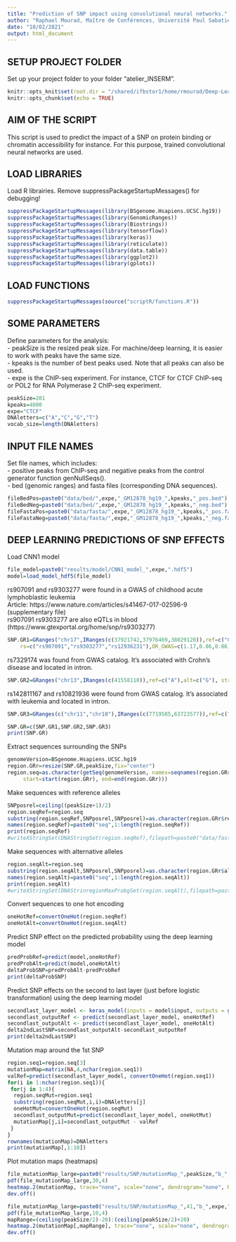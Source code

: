 ```yaml
---
title: "Prediction of SNP impact using convolutional neural networks."
author: "Raphael Mourad, Maître de Conférences, Université Paul Sabatier"
date: "10/02/2021"
output: html_document
---
```


## SETUP PROJECT FOLDER

Set up your project folder to your folder "atelier_INSERM".
```r
knitr::opts_knit$set(root.dir = "/shared/ifbstor1/home/rmourad/Deep-Learning-for-Genomics-Training-main/")
knitr::opts_chunk$set(echo = TRUE)
```

## AIM OF THE SCRIPT

This script is used to predict the impact of a SNP on protein binding or chromatin accessibility for instance. For this purpose, trained convolutional neural networks are used.

## LOAD LIBRARIES

Load R librairies.
Remove suppressPackageStartupMessages() for debugging!
```r
suppressPackageStartupMessages(library(BSgenome.Hsapiens.UCSC.hg19))
suppressPackageStartupMessages(library(GenomicRanges))
suppressPackageStartupMessages(library(Biostrings))
suppressPackageStartupMessages(library(tensorflow))
suppressPackageStartupMessages(library(keras))
suppressPackageStartupMessages(library(reticulate))
suppressPackageStartupMessages(library(data.table))
suppressPackageStartupMessages(library(ggplot2))
suppressPackageStartupMessages(library(gplots))
```

## LOAD FUNCTIONS

```r
suppressPackageStartupMessages(source("scriptR/functions.R"))
```

## SOME PARAMETERS

Define parameters for the analysis:  
- peakSize is the resized peak size. For machine/deep learning, it is easier to work with peaks have the same size.  
- kpeaks is the number of best peaks used. Note that all peaks can also be used.  
- expe is the ChIP-seq experiment. For instance, CTCF for CTCF ChIP-seq or POL2 for RNA Polymerase 2 ChIP-seq experiment. 
```r
peakSize=201
kpeaks=4000
expe="CTCF"
DNAletters=c("A","C","G","T")
vocab_size=length(DNAletters)
```

## INPUT FILE NAMES

Set file names, which includes:  
- positive peaks from ChIP-seq and negative peaks from the control generator function genNullSeqs().  
- bed (genomic ranges) and fasta files (corresponding DNA sequences).
```r
fileBedPos=paste0("data/bed/",expe,"_GM12878_hg19_",kpeaks,"_pos.bed")
fileBedNeg=paste0("data/bed/",expe,"_GM12878_hg19_",kpeaks,"_neg.bed")
fileFastaPos=paste0("data/fasta/",expe,"_GM12878_hg19_",kpeaks,"_pos.fa")
fileFastaNeg=paste0("data/fasta/",expe,"_GM12878_hg19_",kpeaks,"_neg.fa")
```

## DEEP LEARNING PREDICTIONS OF SNP EFFECTS

Load CNN1 model
```r
file_model=paste0("results/model/CNN1_model_",expe,".hdf5")
model=load_model_hdf5(file_model)
```

rs907091 and rs9303277 were found in a GWAS of childhood acute lymphoblastic leukemia  
Article: https://www.nature.com/articles/s41467-017-02596-9 (supplementary file)  
rs907091 rs9303277 are also eQTLs in blood (https://www.gtexportal.org/home/snp/rs9303277)  
```r
SNP.GR1=GRanges("chr17",IRanges(c(37921742,37976469,38029120)),ref=c("C","C","C"),alt=c("T","T","G"),strand='+',
	rs=c("rs907091","rs9303277","rs12936231"),OR_GWAS=c(1.17,0.86,0.86), Effect_eQTL=c(0.32,-0.33,-0.34))
```

rs7329174 was found from GWAS catalog. It's associated with Crohn's disease and located in intron.
```r
SNP.GR2=GRanges("chr13",IRanges(c(41558110)),ref=c("A"),alt=c("G"), strand='+', rs=c(" rs7329174"),OR_GWAS=c(1.27))
```

rs142811167 and rs10821936 were found from GWAS catalog. It's associated with leukemia and located in intron.
```r
SNP.GR3=GRanges(c("chr11","chr10"),IRanges(c(7719585,63723577)),ref=c("C","T"),alt=c("T","C"), strand='+', rs=c("rs142811167","rs10821936"),OR_GWAS=c(87,1.8))
```
```r
SNP.GR=c(SNP.GR1,SNP.GR2,SNP.GR3)
print(SNP.GR)
```

Extract sequences surrounding the SNPs
```r
genomeVersion=BSgenome.Hsapiens.UCSC.hg19
region.GRr=resize(SNP.GR,peakSize,fix="center")
region.seq=as.character(getSeq(genomeVersion, names=seqnames(region.GRr),
     start=start(region.GRr), end=end(region.GRr)))
```

Make sequences with reference alleles
```r
SNPposrel=ceiling((peakSize+1)/2)
region.seqRef=region.seq
substring(region.seqRef,SNPposrel,SNPposrel)=as.character(region.GRr$ref)
names(region.seqRef)=paste0("seq",1:length(region.seqRef))
print(region.seqRef)
#writeXStringSet(DNAStringSet(region.seqRef),filepath=paste0("data/fasta/sequences_SNPref_hg19.fa"))
```

Make sequences with alternative alleles
```r
region.seqAlt=region.seq
substring(region.seqAlt,SNPposrel,SNPposrel)=as.character(region.GRr$alt)
names(region.seqAlt)=paste0("seq",1:length(region.seqAlt))
print(region.seqAlt)
#writeXStringSet(DNAStrinregionMaxProbgSet(region.seqAlt),filepath=paste0(pathfasta,"/sequences_SNPalt_hg19.fa"))
```

Convert sequences to one hot encoding
```r
oneHotRef=convertOneHot(region.seqRef)
oneHotAlt=convertOneHot(region.seqAlt)
```

Predict SNP effect on the predicted probability using the deep learning model
```r
predProbRef=predict(model,oneHotRef)
predProbAlt=predict(model,oneHotAlt)
deltaProbSNP=predProbAlt-predProbRef
print(deltaProbSNP)
```

Predict SNP effects on the second to last layer (just before logistic transformation) using the deep learning model
```r
secondlast_layer_model <- keras_model(inputs = model$input, outputs = get_layer(model, '2ndlastlayer_cnn1')$output)
secondlast_outputRef <- predict(secondlast_layer_model, oneHotRef)
secondlast_outputAlt <- predict(secondlast_layer_model, oneHotAlt)
delta2ndLastSNP=secondlast_outputAlt-secondlast_outputRef
print(delta2ndLastSNP)
```

Mutation map around the 1st SNP
```r
region.seq1=region.seq[3]
mutationMap=matrix(NA,4,nchar(region.seq1))
valRef=predict(secondlast_layer_model, convertOneHot(region.seq1))
for(i in 1:nchar(region.seq1)){
 for(j in 1:4){
  region.seqMut=region.seq1
  substring(region.seqMut,i,i)=DNAletters[j]
  oneHotMut=convertOneHot(region.seqMut)
  secondlast_outputMut=predict(secondlast_layer_model, oneHotMut)
  mutationMap[j,i]=secondlast_outputMut - valRef
 }
}
rownames(mutationMap)=DNAletters
print(mutationMap[,1:10])
```

Plot mutation maps (heatmaps)
```r
file_mutationMap_large=paste0("results/SNP/mutationMap_",peakSize,"b_",expe,".pdf")
pdf(file_mutationMap_large,30,4)
heatmap.2(mutationMap, trace="none", scale="none", dendrogram="none", Rowv=FALSE, Colv=FALSE, col=colorRampPalette(colors = c("blue","white","red")))
dev.off()

file_mutationMap_large=paste0("results/SNP/mutationMap_",41,"b_",expe,".pdf")
pdf(file_mutationMap_large,10,4)
mapRange=(ceiling(peakSize/2)-20):(ceiling(peakSize/2)+20)
heatmap.2(mutationMap[,mapRange], trace="none", scale="none", dendrogram="none", Rowv=FALSE, Colv=FALSE, col=colorRampPalette(colors = c("blue","white","red")))
dev.off()
```





